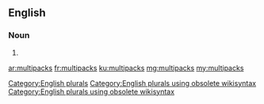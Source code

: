 ==English==

===Noun===
{{head|en}}

# {{plural of|multipack}}

[[Category:English plurals]][[Category:English plurals using obsolete wikisyntax]][[Category:English plurals using obsolete wikisyntax]]

[[ar:multipacks]]
[[fr:multipacks]]
[[ku:multipacks]]
[[mg:multipacks]]
[[my:multipacks]]